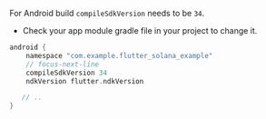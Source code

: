 For Android build `compileSdkVersion` needs to be `34`.

- Check your app module gradle file in your project to change it.

```groovy
android {
    namespace "com.example.flutter_solana_example"
    // focus-next-line
    compileSdkVersion 34
    ndkVersion flutter.ndkVersion

   // ..
}
```
